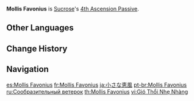 {{Talent Infobox
|image         = Talent Mollis Favonius.png
|character     = Sucrose
|type          = 4th Ascension Passive
|info          = When [[Astable Anemohypostasis Creation - 6308]] or [[Forbidden Creation - Isomer 75 / Type II]] hits an opponent, increases all party members' (excluding Sucrose) Elemental Mastery based on 20% of Sucrose's [[Elemental Mastery]] for 8s.
|scale_att1    = Elemental Mastery
|utility1      = Party Elemental Mastery
|utility2      = Party
}}
'''Mollis Favonius''' is [[Sucrose]]'s [[4th Ascension Passive]].

==Other Languages==
{{Other Languages
|en      = Mollis Favonius
|en_lang = la
|en_tl   = Tender West Wind
|zhs     = 小小的慧风
|zhs_rm  = Xiǎoxiao de Huìfēng
|zht     = 小小的慧風
|zht_rm  = Xiǎoxiao de Huìfēng
|zh_tl   = Little Intelligent Wind
|ja      = 小さな恵風
|ja_rm   = Chiisana Keifuu
|ja_tl   = Little Blessing Wind
|ko      = 작은 {{tt|혜풍|慧风}}
|ko_rm   = Jak'eun Hyepung
|ko_tl   = Little Intelligent Wind
|es      = Mollis Favonius
|fr      = Mollis Favonius
|ru      = Сообразительный ветерок
|ru_tl   = Clever Breeze
|th      = Mollis Favonius
|vi      = Gió Thổi Nhẹ Nhàng
|vi_tl   = Gentle Breeze
|de      = Favonius Mollis
|id      = Mollis Favonius
|pt      = Mollis Favonius
|tr      = Hafif Bir Meltem
|tr_tl   = A Light Breeze
|it      = Mollis Favonius
}}

==Change History==
{{Change History|1.0}}
{{Clr}}
==Navigation==
{{Talent Navbox|Sucrose}}

[[es:Mollis Favonius]]
[[fr:Mollis Favonius]]
[[ja:小さな恵風]]
[[pt-br:Mollis Favonius]]
[[ru:Сообразительный ветерок]]
[[th:Mollis Favonius]]
[[vi:Gió Thổi Nhẹ Nhàng]]